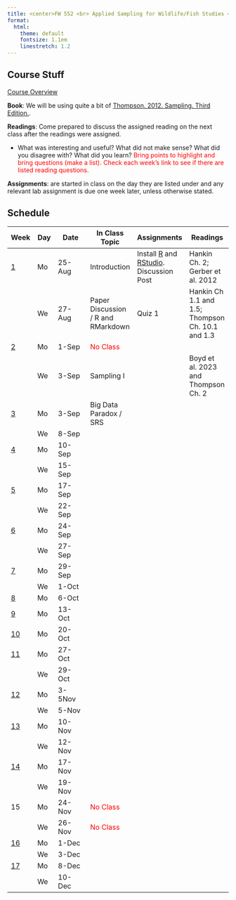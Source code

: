 ```yaml
---
title: <center>FW 552 <br> Applied Sampling for Wildlife/Fish Studies <br> (Fall 2025)</center>
format:
  html: 
    theme: default
    fontsize: 1.1em
    linestretch: 1.2
---
```

## Course Stuff
```{=html}
<title>Schedule</title>
<style type="text/css">

code.r{
  font-size: 30px;
}
</style>

<a href="/FW680A4/CourseOverview.qmd">Course Overview</a></p>
```

**Book**: We will be using quite a bit of [Thompson. 2012. Sampling. Third Edition.](Sampling - 2012 - Thompson.pdf).

**Readings**: Come prepared to discuss the assigned reading on the next class after the readings were assigned. 

- What was interesting and useful? What did not make sense? What did you disagree with? What did you learn? <span style="color:red">Bring points to highlight and bring questions (make a list). Check each week's link to see if there are listed reading questions.</span>

**Assignments**: are started in class on the day they are listed under and any relevant lab assignment is due one week later, unless otherwise stated.



  

## Schedule 

Week                                  |	Day|	Date       | 	In Class Topic                         | Assignments       |	   Readings                                                
-                                     | -- | -----         |----                  | ----  |----                                  
<a href="/FW680A4/week1.qmd">1</a>    | Mo | 25-Aug	     | Introduction                            | Install [R](https://www.r-project.org/) and [RStudio](https://posit.co/download/rstudio-desktop/). Discussion Post                         | Hankin Ch. 2; Gerber et al. 2012                    
&nbsp;                                |	We | 27-Aug	     | Paper Discussion / R and RMarkdown      |  Quiz 1           | Hankin Ch 1.1 and 1.5; Thompson Ch. 10.1 and 1.3
<a href="/FW680A4/week2.qmd">2</a>    |	Mo | 1-Sep	     | <span style="color:red">No Class</span> |                   |                                     
&nbsp;                                | We | 3-Sep	     | Sampling I                              |                   | Boyd et al. 2023 and Thompson Ch. 2
<a href="/FW680A4/week3.qmd">3</a>    |	Mo | 3-Sep	     | Big Data Paradox / SRS                  |                   |                                   
&nbsp;                                |	We | 8-Sep	 |                                         |                   |                                      
<a href="/FW680A4/week4.qmd">4</a>    |	Mo | 10-Sep	 |                                         |                   |                                  
&nbsp;                                |	We | 15-Sep	 |                                         |                   |                                  
<a href="/FW680A4/week5.qmd">5</a>    |	Mo | 17-Sep	 |                                         |                   |                                   
&nbsp;                                |	We | 22-Sep	 |                                         |                   |                                  
<a href="/FW680A4/week6.qmd">6</a>    |	Mo | 24-Sep	 |                                         |                   |                                   
&nbsp;                                |	We | 27-Sep	 |                                         |                   |                                    
<a href="/FW680A4/week7.qmd">7</a>    |	Mo | 29-Sep	 |                                         |                   |                                  
&nbsp;                                |	We | 1-Oct	 |                                         |                   |                                   
<a href="/FW680A4/week8.qmd">8</a>    |	Mo | 6-Oct	 |                                         |                   |                                                       &nbsp;                                |	We | 8-Oct	 |                                         |                   |                          
<a href="/FW680A4/week9.qmd">9</a>    |	Mo | 13-Oct	 |                                         |                   |                                                        &nbsp;                                |	We | 15-Oct	 |                                         |                   |                          
<a href="/FW680A4/week10.qmd">10</a>  | Mo | 20-Oct  |                                         |                   |                                                        &nbsp;                                | We | 22-Oct	 |                                         |                   |                          
<a href="/FW680A4/week11.qmd">11</a>  | Mo | 27-Oct	 |                                         |                   |                                     
&nbsp;                                | We | 29-Oct	 |                                         |                   |                                  
<a href="/FW680A4/week12.qmd">12</a>  | Mo | 3-5Nov	 |                                         |                   |                                                
&nbsp;                                | We | 5-Nov	 |                                         |                   |                                                
<a href="/FW680A4/week13.qmd">13</a>  | Mo | 10-Nov	 |                                         |                   |                                                
&nbsp;                                | We | 12-Nov	 |                                         |                   |                                                
<a href="/FW680A4/week14.qmd">14</a>  | Mo | 17-Nov	 |                                         |                   |                                              
&nbsp;                                | We | 19-Nov	 |                                         |                   |                                                
15                                    | Mo | 24-Nov	 | <span style="color:red">No Class</span> |                   |                                                
&nbsp;                                | We | 26-Nov	 | <span style="color:red">No Class</span> |                   |                                                
<a href="/FW680A4/week16.qmd">16</a>  | Mo | 1-Dec	 |                                         |                   |                                                
&nbsp;                                | We | 3-Dec	 |                                         |                   |                                                 
<a href="/FW680A4/week17.qmd">17</a>  | Mo | 8-Dec	 |                                         |                   |                                                
&nbsp;                                | We | 10-Dec	 |                                         |                   |                                                